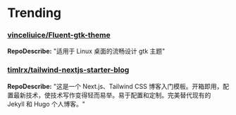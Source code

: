 
# Trending

### [vinceliuice/Fluent-gtk-theme](https://github.com/vinceliuice/Fluent-gtk-theme)
**RepoDescribe:** "适用于 Linux 桌面的流畅设计 gtk 主题"
  

### [timlrx/tailwind-nextjs-starter-blog](https://github.com/timlrx/tailwind-nextjs-starter-blog)
**RepoDescribe:** "这是一个 Next.js、Tailwind CSS 博客入门模板。开箱即用，配置最新技术，使技术写作变得轻而易举。易于配置和定制。完美替代现有的 Jekyll 和 Hugo 个人博客。"
  